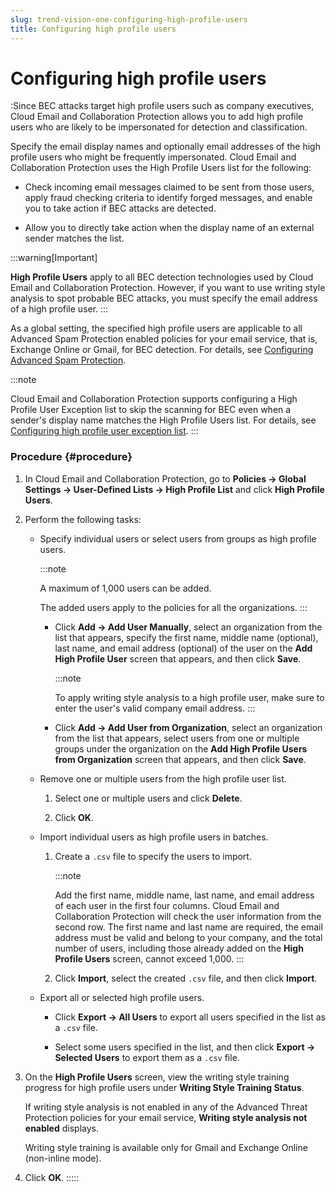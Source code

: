 ```yaml
---
slug: trend-vision-one-configuring-high-profile-users
title: Configuring high profile users
---
```

# Configuring high profile users

:Since BEC attacks target high profile users such as company executives, Cloud Email and Collaboration Protection allows you to add high profile users who are likely to be impersonated for detection and classification.

Specify the email display names and optionally email addresses of the high profile users who might be frequently impersonated. Cloud Email and Collaboration Protection uses the High Profile Users list for the following:

- Check incoming email messages claimed to be sent from those users, apply fraud checking criteria to identify forged messages, and enable you to take action if BEC attacks are detected.

- Allow you to directly take action when the display name of an external sender matches the list.

:::warning[Important]

**High Profile Users** apply to all BEC detection technologies used by Cloud Email and Collaboration Protection. However, if you want to use writing style analysis to spot probable BEC attacks, you must specify the email address of a high profile user.
:::

As a global setting, the specified high profile users are applicable to all Advanced Spam Protection enabled policies for your email service, that is, Exchange Online or Gmail, for BEC detection. For details, see [Configuring Advanced Spam Protection](advanced-spam-protection.mdx).

:::note

Cloud Email and Collaboration Protection supports configuring a High Profile User Exception list to skip the scanning for BEC even when a sender's display name matches the High Profile Users list. For details, see [Configuring high profile user exception list](high-profile-exception-list.mdx).
:::

### Procedure {#procedure}

1.  In Cloud Email and Collaboration Protection, go to **Policies → Global Settings → User-Defined Lists → High Profile List** and click **High Profile Users**.

2.  Perform the following tasks:

    - Specify individual users or select users from groups as high profile users.

      :::note

      A maximum of 1,000 users can be added.

      The added users apply to the policies for all the organizations.
      :::

      - Click **Add → Add User Manually**, select an organization from the list that appears, specify the first name, middle name (optional), last name, and email address (optional) of the user on the **Add High Profile User** screen that appears, and then click **Save**.

        :::note

        To apply writing style analysis to a high profile user, make sure to enter the user's valid company email address.
        :::

      - Click **Add → Add User from Organization**, select an organization from the list that appears, select users from one or multiple groups under the organization on the **Add High Profile Users from Organization** screen that appears, and then click **Save**.

    - Remove one or multiple users from the high profile user list.

      1.  Select one or multiple users and click **Delete**.

      2.  Click **OK**.

    - Import individual users as high profile users in batches.

      1.  Create a `.csv` file to specify the users to import.

          :::note

          Add the first name, middle name, last name, and email address of each user in the first four columns. Cloud Email and Collaboration Protection will check the user information from the second row. The first name and last name are required, the email address must be valid and belong to your company, and the total number of users, including those already added on the **High Profile Users** screen, cannot exceed 1,000.
          :::

      2.  Click **Import**, select the created `.csv` file, and then click **Import**.

    - Export all or selected high profile users.

      - Click **Export → All Users** to export all users specified in the list as a `.csv` file.

      - Select some users specified in the list, and then click **Export → Selected Users** to export them as a `.csv` file.

3.  On the **High Profile Users** screen, view the writing style training progress for high profile users under **Writing Style Training Status**.

    If writing style analysis is not enabled in any of the Advanced Threat Protection policies for your email service, **Writing style analysis not enabled** displays.

    Writing style training is available only for Gmail and Exchange Online (non-inline mode).

4.  Click **OK**.
:::::
